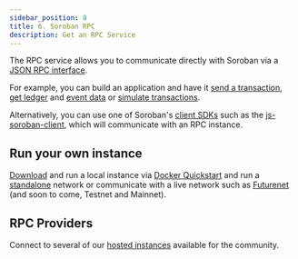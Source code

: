 ```yaml
---
sidebar_position: 8
title: 6. Soroban RPC 
description: Get an RPC Service
---
```


The RPC service allows you to communicate directly with Soroban via a [JSON RPC interface](https://soroban.stellar.org/api/). 

For example, you can build an application and have it [send a transaction](https://soroban.stellar.org/api/methods/sendTransaction), [get ledger](https://soroban.stellar.org/api/methods/getLedgerEntry) and [event data](https://soroban.stellar.org/api/methods/getEvents) or [simulate transactions](https://soroban.stellar.org/api/methods/simulateTransaction). 

Alternatively, you can use one of Soroban's [client SDKs](https://soroban.stellar.org/docs/category/sdks) such as the [js-soroban-client](https://soroban.stellar.org/docs/reference/sdks/js), which will communicate with an RPC instance.

## Run your own instance
[Download](https://hub.docker.com/r/stellar/quickstart) and run a local instance via [Docker Quickstart](https://github.com/stellar/quickstart) and run a [standalone] network or communicate with a live network such as [Futurenet] (and soon to come, Testnet and Mainnet).

[standalone]: deploy-to-a-local-network.mdx
[Futurenet]: ../reference/futurenet.mdx 

## RPC Providers
Connect to several of our [hosted instances] available for the community. 

[hosted instances]: ../references/rpc-providers.mdx
